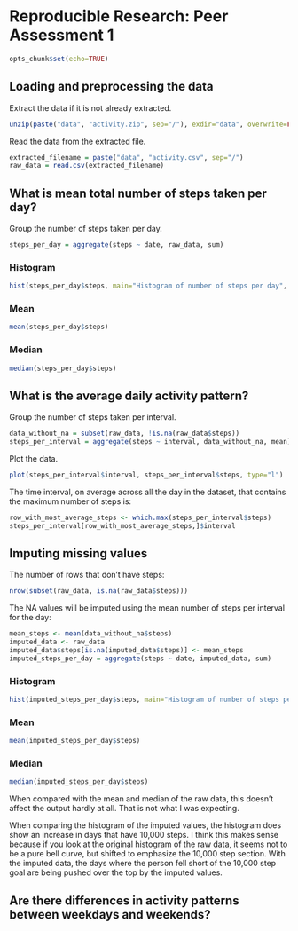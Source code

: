 # Reproducible Research: Peer Assessment 1

```r
opts_chunk$set(echo=TRUE)
```

## Loading and preprocessing the data

Extract the data if it is not already extracted.

```r
unzip(paste("data", "activity.zip", sep="/"), exdir="data", overwrite=FALSE)
```

Read the data from the extracted file.

```r
extracted_filename = paste("data", "activity.csv", sep="/")
raw_data = read.csv(extracted_filename)
```

## What is mean total number of steps taken per day?

Group the number of steps taken per day.

```r
steps_per_day = aggregate(steps ~ date, raw_data, sum)
```

### Histogram

```r
hist(steps_per_day$steps, main="Histogram of number of steps per day", xlab="Steps per day", breaks=8)
```

### Mean

```r
mean(steps_per_day$steps)
```

### Median

```r
median(steps_per_day$steps)
```

## What is the average daily activity pattern?

Group the number of steps taken per interval.

```r
data_without_na = subset(raw_data, !is.na(raw_data$steps))
steps_per_interval = aggregate(steps ~ interval, data_without_na, mean)
```

Plot the data.

```r
plot(steps_per_interval$interval, steps_per_interval$steps, type="l")
```

The time interval, on average across all the day in the dataset, that contains
the maximum number of steps is:

```r
row_with_most_average_steps <- which.max(steps_per_interval$steps)
steps_per_interval[row_with_most_average_steps,]$interval
```

## Imputing missing values

The number of rows that don't have steps:

```r
nrow(subset(raw_data, is.na(raw_data$steps)))
```

The NA values will be imputed using the mean number of steps per interval for
the day:

```r
mean_steps <- mean(data_without_na$steps)
imputed_data <- raw_data
imputed_data$steps[is.na(imputed_data$steps)] <- mean_steps
imputed_steps_per_day = aggregate(steps ~ date, imputed_data, sum)
```

### Histogram

```r
hist(imputed_steps_per_day$steps, main="Histogram of number of steps per day", xlab="Steps per day", breaks=8)
```

### Mean

```r
mean(imputed_steps_per_day$steps)
```

### Median

```r
median(imputed_steps_per_day$steps)
```

When compared with the mean and median of the raw data, this doesn't affect
the output hardly at all. That is not what I was expecting.

When comparing the histogram of the imputed values, the histogram does show an
increase in days that have 10,000 steps. I think this makes sense because if
you look at the original histogram of the raw data, it seems not to be a pure
bell curve, but shifted to emphasize the 10,000 step section. With the imputed
data, the days where the person fell short of the 10,000 step goal are being
pushed over the top by the imputed values.

## Are there differences in activity patterns between weekdays and weekends?
